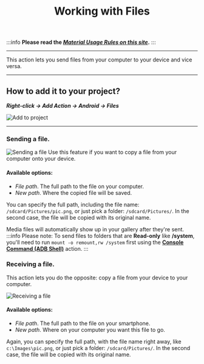 ﻿---
sidebar_position: 5
title: Working with Files
description: Sending files to your device and back.
---

:::info **Please read the [*Material Usage Rules on this site*](../../Disclaimer).**
:::
_______________________________________________
This action lets you send files from your computer to your device and vice versa.
_______________________________________________
## How to add it to your project?
***Right-click → Add Action → Android → Files***

![Add to project](../assets/Files/Files_pic1.png)
_______________________________________________
### Sending a file.
![Sending a file](../assets/Files/Files_pic2.png)
Use this feature if you want to copy a file from your computer onto your device.

#### Available options:
- *File path*. The full path to the file on your computer.
- *New path*. Where the copied file will be saved.

You can specify the full path, including the file name: `/sdcard/Pictures/pic.png`, or just pick a folder: `/sdcard/Pictures/`. In the second case, the file will be copied with its original name.

Media files will automatically show up in your gallery after they're sent.
:::info Please note:
To send files to folders that are **Read-only** like **/system**, you'll need to run `mount -o remount,rw /system` first using the [**Console Command (ADB Shell)**](./Utilities#console-command-adb-shell) action.
:::

### Receiving a file.
This action lets you do the opposite: copy a file from your device to your computer.

![Receiving a file](../assets/Files/Files_pic3.png)

#### Available options:
- *File path*. The full path to the file on your smartphone.
- *New path*. Where on your computer you want this file to go.

Again, you can specify the full path, with the file name right away, like `c:\Images\pic.png`, or just pick a folder: `/sdcard/Pictures/`. In the second case, the file will be copied with its original name.